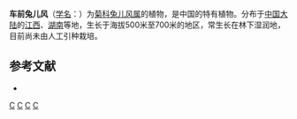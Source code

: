 {{Speciesbox
| taxon = Ainsliaea plantaginifolia
| binomial_authority = Mattf.
}}

'''车前兔儿风'''（[[学名|学名]]：{{lang|la|''Ainsliaea plantaginifolia''}}）为[[菊科|菊科]][[兔儿风属|兔儿风属]]的植物，是中国的特有植物。分布于[[中国大陆|中国大陆]]的[[江西|江西]]、[[湖南|湖南]]等地，生长于海拔500米至700米的地区，常生长在林下湿润地，目前尚未由人工引种栽培。

== 参考文献 ==
<div class="references-small">
* {{cite web| url =http://www.bioinfo.cn/db05/KmzwSpecies.php?action=view&id=3946| title =车前兔儿风| work =《中国高等植物数据库全库》| publisher =中国科学院微生物研究所| author =昆明植物研究所| accessdate =2009-02-24| deadurl =yes| archiveurl =https://web.archive.org/web/20160305032457/http://www.bioinfo.cn/db05/KmzwSpecies.php?action=view&id=3946| archivedate =2016-03-05}}
</div>

{{Taxonbar}}
[[Category:兔儿风属|C]]
[[Category:中國特有植物|C]]
[[Category:江西植物|C]]
[[Category:湖南植物|C]]